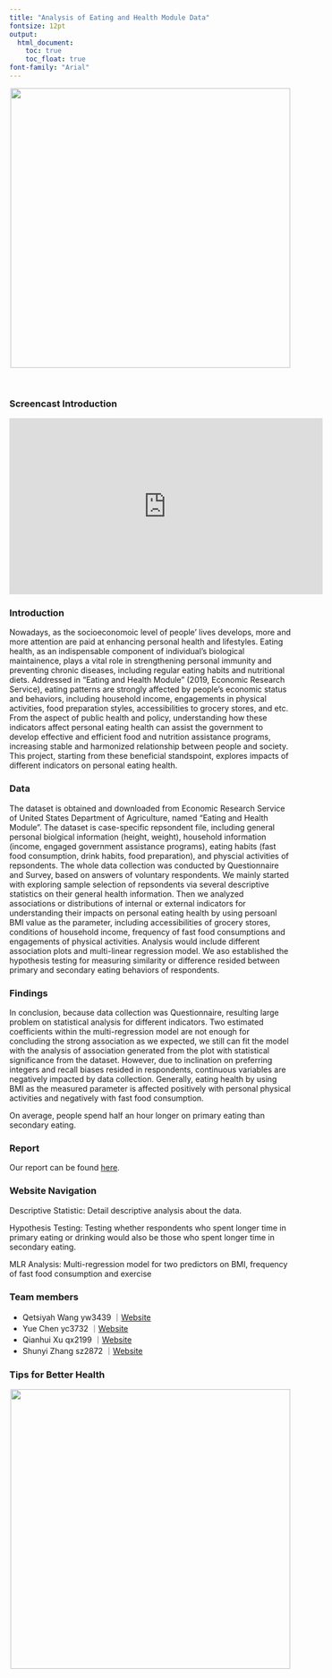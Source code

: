 ```yaml
---
title: "Analysis of Eating and Health Module Data"
fontsize: 12pt
output:   
  html_document:
    toc: true
    toc_float: true
font-family: "Arial"
---
```


<center>

![](images/Wellness-Header.jpg){width=500px}
</center>

<br>



### Screencast Introduction

<iframe width="560" height="315" src="https://youtu.be/Kj4CYHrHtZY" frameborder="0" allow="accelerometer; autoplay; encrypted-media; gyroscope; picture-in-picture" allowfullscreen></iframe>



### Introduction

Nowadays, as the socioeconomoic level of people' lives develops, more and more attention are paid at enhancing personal health and lifestyles. Eating health, as an indispensable component of individual's biological maintainence, plays a vital role in strengthening personal immunity and preventing chronic diseases, including regular eating habits and nutritional diets. Addressed in "Eating and Health Module" (2019, Economic Research Service), eating patterns are strongly affected by people's economic status and behaviors, including household income, engagements in physical activities, food preparation styles, accessibilities to grocery stores, and etc. From the aspect of public health and policy, understanding how these indicators affect personal eating health can assist the government to develop effective and efficient food and nutrition assistance programs, increasing stable and harmonized relationship between people and society. This project, starting from these beneficial standspoint, explores impacts of  different indicators on personal eating health.



### Data

The dataset is obtained and downloaded from Economic Research Service of United States Department of Agriculture, named "Eating and Health Module". The dataset is case-specific repsondent file, including general personal biolgical information (height, weight), household information (income, engaged government assistance programs), eating habits (fast food consumption, drink habits, food preparation), and physcial activities of repsondents. The whole data collection was conducted by Questionnaire and Survey, based on answers of voluntary respondents. We mainly started with exploring sample selection of repsondents via several descriptive statistics on their general health information. Then we analyzed associations or distributions of internal or external indicators for understanding their impacts on personal eating health by using persoanl BMI value as the parameter, including accessibilities of grocery stores, conditions of household income, frequency of fast food consumptions and engagements of physical activities. Analysis would include different association plots and multi-linear regression model. We aso established the hypothesis testing for measuring similarity or difference resided between primary and secondary eating behaviors of respondents.



### Findings

In conclusion, because data collection was Questionnaire, resulting large problem on statistical analysis for different indicators. Two estimated coefficients within the multi-regression model are not enough for concluding the strong association as we expected, we still can fit the model with the analysis of association generated from the plot with statistical significance from the dataset. However, due to inclination on preferring integers and recall biases resided in respondents, continuous variables are negatively impacted by data collection. Generally, eating health by using BMI as the measured parameter is affected positively with personal physical activities and negatively with fast food consumption.
  
On average, people spend half an hour longer on primary eating than secondary eating.
  
  

### Report

Our report can be found [here](classfication_report.html).



### Website Navigation

Descriptive Statistic: Detail descriptive analysis about the data.

Hypothesis Testing: Testing whether respondents who spent longer time in primary eating or drinking would also be those who spent longer time in secondary eating.

MLR Analysis: Multi-regression model for two predictors on BMI, frequency of fast food consumption and exercise



### Team members

- Qetsiyah Wang yw3439 ｜[Website](https://yw3439.github.io/)
- Yue Chen yc3732      ｜[Website](https://yc3731.github.io/)
- Qianhui Xu qx2199    ｜[Website](https://qx2199quintus.github.io/)
- Shunyi Zhang sz2872  ｜[Website](https://shane-1996.github.io/)



### Tips for Better Health

<center>

![](images/infographic-health-promotion-12-tips.jpg){width=500px}
</center>

<br>